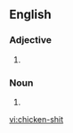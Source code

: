 ==English==

===Adjective===
{{en-adj}}

# {{alternative form of|chickenshit|lang=en}}

===Noun===
{{en-noun|head=[[chicken]]-[[shit]]}}

# {{alternative form of|chickenshit|lang=en}}

[[vi:chicken-shit]]